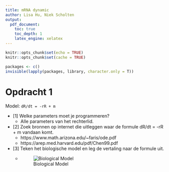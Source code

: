 ```yaml
---
title: mRNA dynamic
author: Lisa Hu, Niek Scholten
output:
  pdf_document:
    toc: true
    toc_depth: 1
    latex_engine: xelatex
---
```

```r
knitr::opts_chunk$set(echo = TRUE)
knitr::opts_chunk$set(cache = TRUE)
```

```r
packages <- c()
invisible(lapply(packages, library, character.only = T))
```

# Opdracht 1
Model: `dR/dt = -rR + m`

* [1] Welke parameters moet je programmeren?
  - Alle parameters van het rechterlid.
* [2] Zoek bronnen op internet die uitleggen waar de formule dR/dt = -rR + m vandaan komt.
  - https://www.math.arizona.edu/~faris/ode.pdf
  - https://arep.med.harvard.edu/pdf/Chen99.pdf
* [3] Teken het biologische model en leg de vertaling naar de formule uit.
  - ![Biological Model](biological_model.png)

